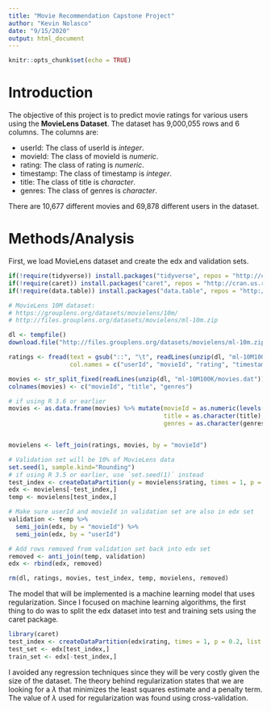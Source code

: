 ```yaml
---
title: "Movie Recommendation Capstone Project"
author: "Kevin Nolasco"
date: "9/15/2020"
output: html_document
---
```


```r
knitr::opts_chunk$set(echo = TRUE)
```

# Introduction
The objective of this project is to predict movie ratings for various users using the **MovieLens Dataset**. The dataset has 9,000,055 rows and 6 columns. The columns are:

  + userId: The class of userId is *integer*.
  + movieId: The class of movieId is *numeric*.
  + rating: The class of rating is *numeric*.
  + timestamp: The class of timestamp is *integer*.
  + title: The class of title is *character*.
  + genres: The class of genres is *character*.

There are 10,677 different movies and 69,878 different users in the dataset.

# Methods/Analysis

First, we load  MovieLens dataset and create the edx and validation sets.

```r
if(!require(tidyverse)) install.packages("tidyverse", repos = "http://cran.us.r-project.org")
if(!require(caret)) install.packages("caret", repos = "http://cran.us.r-project.org")
if(!require(data.table)) install.packages("data.table", repos = "http://cran.us.r-project.org")

# MovieLens 10M dataset:
# https://grouplens.org/datasets/movielens/10m/
# http://files.grouplens.org/datasets/movielens/ml-10m.zip

dl <- tempfile()
download.file("http://files.grouplens.org/datasets/movielens/ml-10m.zip", dl)

ratings <- fread(text = gsub("::", "\t", readLines(unzip(dl, "ml-10M100K/ratings.dat"))),
                 col.names = c("userId", "movieId", "rating", "timestamp"))

movies <- str_split_fixed(readLines(unzip(dl, "ml-10M100K/movies.dat")), "\\::", 3)
colnames(movies) <- c("movieId", "title", "genres")

# if using R 3.6 or earlier
movies <- as.data.frame(movies) %>% mutate(movieId = as.numeric(levels(movieId))[movieId],
                                           title = as.character(title),
                                           genres = as.character(genres))


movielens <- left_join(ratings, movies, by = "movieId")

# Validation set will be 10% of MovieLens data
set.seed(1, sample.kind="Rounding")
# if using R 3.5 or earlier, use `set.seed(1)` instead
test_index <- createDataPartition(y = movielens$rating, times = 1, p = 0.1, list = FALSE)
edx <- movielens[-test_index,]
temp <- movielens[test_index,]

# Make sure userId and movieId in validation set are also in edx set
validation <- temp %>% 
  semi_join(edx, by = "movieId") %>%
  semi_join(edx, by = "userId")

# Add rows removed from validation set back into edx set
removed <- anti_join(temp, validation)
edx <- rbind(edx, removed)

rm(dl, ratings, movies, test_index, temp, movielens, removed)

```


The model that will be implemented is a machine learning model that uses regularization. Since I focused on machine learning algorithms, the first thing to do was to split the edx dataset into test and training sets using the caret package.

```r
library(caret)
test_index <- createDataPartition(edx$rating, times = 1, p = 0.2, list = FALSE)
test_set <- edx[test_index,]
train_set <- edx[-test_index,]
```


I avoided any regression techniques since they will be very costly given the size of the dataset. The theory behind regularization states that we are looking for a $\lambda$ that minimizes the least squares estimate and a penalty term. The value of $\lambda$ used for regularization was found using cross-validation.

```r

```

